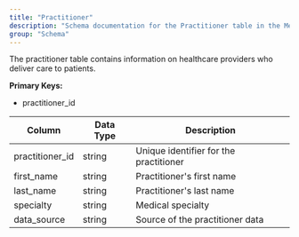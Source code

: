 ```yaml
---
title: "Practitioner"
description: "Schema documentation for the Practitioner table in the Metriport data model"
group: "Schema"
---
```


The practitioner table contains information on healthcare providers who deliver care to patients.

**Primary Keys:**
* practitioner_id

| Column | Data Type | Description |
| ------ | --------- | ----------- |
| practitioner_id | string | Unique identifier for the practitioner |
| first_name | string | Practitioner's first name |
| last_name | string | Practitioner's last name |
| specialty | string | Medical specialty |
| data_source | string | Source of the practitioner data |
